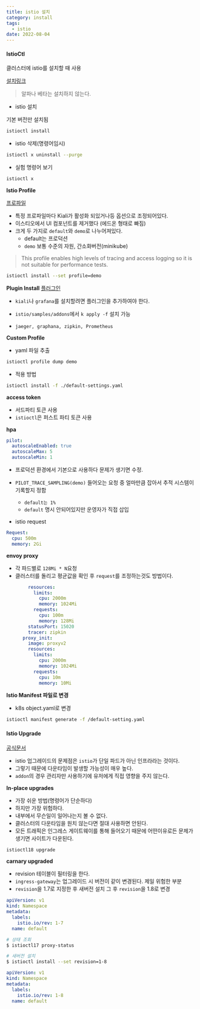 ```yaml
---
title: istio 설치
category: install
tags:
  - istio
date: 2022-08-04
---
```


#### IstioCtl

클러스터에 istio를 설치할 때 사용

[설치링크](https://istio.io/latest/docs/setup/getting-started/#download)

> 알파나 베타는 설치하지 않는다.

- istio 설치

기본 버전만 설치됨

```bash
istioctl install
```

- istio 삭제(명령어임시)

```bash
istioctl x uninstall --purge
```

- 실험 명령어 보기

```bash
istioctl x
```

**Istio Profile**

[프로파일](https://istio.io/latest/docs/setup/additional-setup/config-profiles/)

- 특정 프로파일마다 Kiali가 활성화 되있거나등 옵션으로 조정되어있다.
- 이스티오에서 UI 컴포넌트를 제거했다 (에드온 형태로 빠짐)
- 크게 두 가지로 `default`와 `demo`로 나누어져있다.
  - default는 프로덕션
  - `demo` 보통 수준의 자원, 간소화버전(minikube)

> This profile enables high levels of tracing and access logging so it is not suitable for performance tests.

```bash
istioctl install --set profile=demo
```

**Plugin Install**
[플러그인](https://istio.io/latest/docs/ops/integrations/)

- `kiali`나 `grafana`를 설치할려면 플러그인을 추가하여야 한다.

- `istio/samples/addons`에서 `k apply -f` 설치 가능
- `jaeger, graphana, zipkin, Prometheus`

**Custom Profile**

- yaml 파일 추출

```bash
istioctl profile dump demo
```

- 적용 방법

```bash
istioctl install -f ./default-settings.yaml
```

**access token**

- 서드파티 토큰 사용
- `istioctl`은 퍼스트 파티 토큰 사용

**hpa**

```yaml
pilot:
  autoscaleEnabled: true
  autoscaleMax: 5
  autoscaleMin: 1
```

- 프로덕션 환경에서 기본으로 사용하다 문제가 생기면 수정.

- `PILOT_TRACE_SAMPLING(demo)` 들어오는 요청 중 얼마만큼 잡아서 추적 시스템이 기록할지 정함
  - `default는 1%`
  - `default` 명시 안되어있지만 운영자가 직접 삽입
- istio request

```yaml
Request:
  cpu: 500m
  memory: 2Gi
```

**envoy proxy**

- 각 파드별로 `128Mi * N`요청
- 클러스터를 돌리고 평균값을 확인 후 `request`를 조정하는것도 방법이다.

```yaml
        resources:
          limits:
            cpu: 2000m
            memory: 1024Mi
          requests:
            cpu: 100m
            memory: 128Mi
        statusPort: 15020
        tracer: zipkin
      proxy_init:
        image: proxyv2
        resources:
          limits:
            cpu: 2000m
            memory: 1024Mi
          requests:
            cpu: 10m
            memory: 10Mi
```

**Istio Manifest 파일로 변경**

- k8s object.yaml로 변경

```bash
istioctl manifest generate -f /default-setting.yaml
```

#### Istio Upgrade

[공식문서](https://istio.io/latest/docs/setup/upgrade/)

- istio 업그레이드의 문제점은 `istio`가 단일 파드가 아닌 인프라라는 것이다.
- 그렇기 때문에 다운타임이 발생할 가능성이 매우 높다.
- `addon`의 경우 관리자만 사용하기에 유저에게 직접 영향을 주지 않는다.

**In-place upgrades**

- 가장 쉬운 방법(명령어가 단순하다)
- 하지만 가장 위험하다.
- 내부에서 무슨일이 일어나는지 볼 수 없다.
- 클러스터의 다운타임을 원치 않는다면 절대 사용하면 안된다.
- 모든 트래픽은 인그레스 게이트웨이를 통해 들어오기 때문에 어떤이유로든 문제가 생기면 사이트가 다운된다.

```bash
istioctl18 upgrade
```

**carnary upgraded**

- revision 테이블이 필터링을 한다.
- `ingress-gateway`는 업그레이드 시 버전이 같이 변경된다. 제일 위험한 부분
- `revision`을 1.7로 지정한 후 새버전 설치 그 후 `revision`을 1.8로 변경

```yaml
apiVersion: v1
kind: Namespace
metadata:
  labels:
    istio.io/rev: 1-7
  name: default
```

```bash
# 상태 조회
$ istioctl17 proxy-status

# 새버전 설치
$ istioctl install --set revision=1-8
```

```yaml
apiVersion: v1
kind: Namespace
metadata:
  labels:
    istio.io/rev: 1-8
  name: default
```
